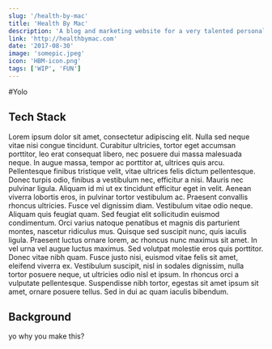 ```yaml
---
slug: '/health-by-mac'
title: 'Health By Mac'
description: 'A blog and marketing website for a very talented personal trainer combining a focus on exercise and health 🥗'
link: 'http://healthbymac.com'
date: '2017-08-30'
image: 'somepic.jpeg'
icon: 'HBM-icon.png'
tags: ['WIP', 'FUN']
---
```


#Yolo

## Tech Stack

Lorem ipsum dolor sit amet, consectetur adipiscing elit. Nulla sed neque vitae nisi congue tincidunt. Curabitur ultricies, tortor eget accumsan porttitor, leo erat consequat libero, nec posuere dui massa malesuada neque. In augue massa, tempor ac porttitor at, ultrices quis arcu. Pellentesque finibus tristique velit, vitae ultrices felis dictum pellentesque. Donec turpis odio, finibus a vestibulum nec, efficitur a nisi. Mauris nec pulvinar ligula. Aliquam id mi ut ex tincidunt efficitur eget in velit. Aenean viverra lobortis eros, in pulvinar tortor vestibulum ac.
Praesent convallis rhoncus ultricies. Fusce vel dignissim diam. Vestibulum vitae odio neque. Aliquam quis feugiat quam. Sed feugiat elit sollicitudin euismod condimentum. Orci varius natoque penatibus et magnis dis parturient montes, nascetur ridiculus mus. Quisque sed suscipit nunc, quis iaculis ligula. Praesent luctus ornare lorem, ac rhoncus nunc maximus sit amet. In vel urna vel augue luctus maximus. Sed volutpat molestie eros quis porttitor. Donec vitae nibh quam. Fusce justo nisi, euismod vitae felis sit amet, eleifend viverra ex. Vestibulum suscipit, nisl in sodales dignissim, nulla tortor posuere neque, ut ultricies odio nisl et ipsum. In rhoncus orci a vulputate pellentesque. Suspendisse nibh tortor, egestas sit amet ipsum sit amet, ornare posuere tellus. Sed in dui ac quam iaculis bibendum.

## Background

yo why you make this?
